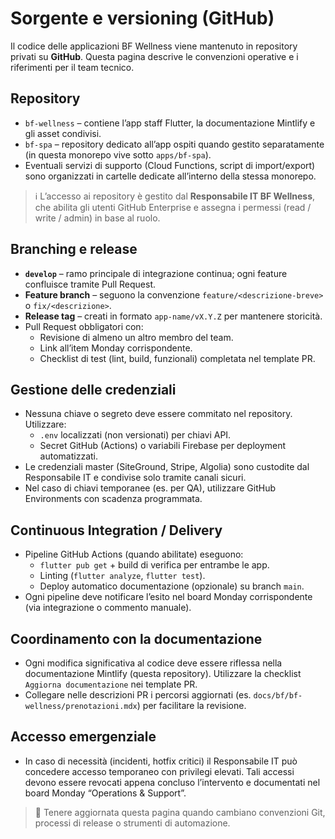 # Sorgente e versioning (GitHub)

Il codice delle applicazioni BF Wellness viene mantenuto in repository privati su **GitHub**. Questa pagina descrive le convenzioni operative e i riferimenti per il team tecnico.

## Repository

- `bf-wellness` – contiene l’app staff Flutter, la documentazione Mintlify e gli asset condivisi.
- `bf-spa` – repository dedicato all’app ospiti quando gestito separatamente (in questa monorepo vive sotto `apps/bf-spa`).
- Eventuali servizi di supporto (Cloud Functions, script di import/export) sono organizzati in cartelle dedicate all’interno della stessa monorepo.

> ℹ️ L’accesso ai repository è gestito dal **Responsabile IT BF Wellness**, che abilita gli utenti GitHub Enterprise e assegna i permessi (read / write / admin) in base al ruolo.

## Branching e release

- **`develop`** – ramo principale di integrazione continua; ogni feature confluisce tramite Pull Request.
- **Feature branch** – seguono la convenzione `feature/<descrizione-breve>` o `fix/<descrizione>`.
- **Release tag** – creati in formato `app-name/vX.Y.Z` per mantenere storicità.
- Pull Request obbligatori con:
  - Revisione di almeno un altro membro del team.
  - Link all’item Monday corrispondente.
  - Checklist di test (lint, build, funzionali) completata nel template PR.

## Gestione delle credenziali

- Nessuna chiave o segreto deve essere commitato nel repository. Utilizzare:
  - `.env` localizzati (non versionati) per chiavi API.
  - Secret GitHub (Actions) o variabili Firebase per deployment automatizzati.
- Le credenziali master (SiteGround, Stripe, Algolia) sono custodite dal Responsabile IT e condivise solo tramite canali sicuri.
- Nel caso di chiavi temporanee (es. per QA), utilizzare GitHub Environments con scadenza programmata.

## Continuous Integration / Delivery

- Pipeline GitHub Actions (quando abilitate) eseguono:
  - `flutter pub get` + build di verifica per entrambe le app.
  - Linting (`flutter analyze`, `flutter test`).
  - Deploy automatico documentazione (opzionale) su branch `main`.
- Ogni pipeline deve notificare l’esito nel board Monday corrispondente (via integrazione o commento manuale).

## Coordinamento con la documentazione

- Ogni modifica significativa al codice deve essere riflessa nella documentazione Mintlify (questa repository). Utilizzare la checklist `Aggiorna documentazione` nei template PR.
- Collegare nelle descrizioni PR i percorsi aggiornati (es. `docs/bf/bf-wellness/prenotazioni.mdx`) per facilitare la revisione.

## Accesso emergenziale

- In caso di necessità (incidenti, hotfix critici) il Responsabile IT può concedere accesso temporaneo con privilegi elevati. Tali accessi devono essere revocati appena concluso l’intervento e documentati nel board Monday “Operations & Support”.

> 📌 Tenere aggiornata questa pagina quando cambiano convenzioni Git, processi di release o strumenti di automazione.
